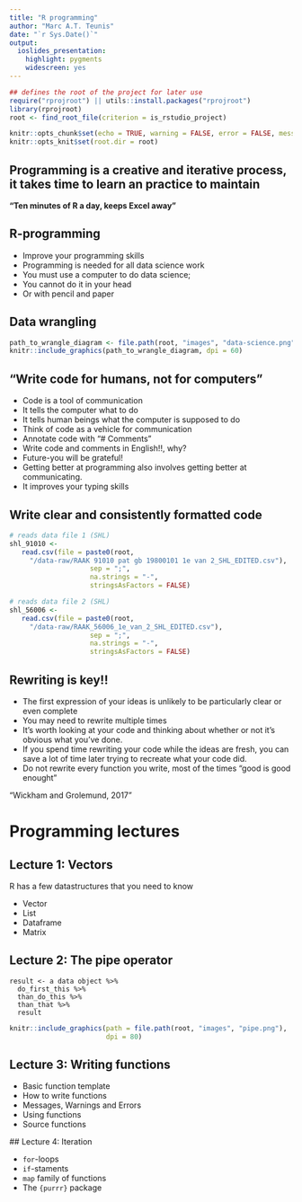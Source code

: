 ```yaml
---
title: "R programming"
author: "Marc A.T. Teunis"
date: "`r Sys.Date()`"
output:
  ioslides_presentation:
    highlight: pygments
    widescreen: yes
---
```



```r
## defines the root of the project for later use
require("rprojroot") || utils::install.packages("rprojroot")
library(rprojroot)
root <- find_root_file(criterion = is_rstudio_project)
```

```r
knitr::opts_chunk$set(echo = TRUE, warning = FALSE, error = FALSE, message = FALSE)
knitr::opts_knit$set(root.dir = root)
```
## Programming is a creative and iterative process, it takes time to learn an practice to maintain

**__"Ten minutes of R a day, keeps Excel away"__**

## R-programming 

 - Improve your programming skills 
 - Programming is needed for all data science work
 - You must use a computer to do data science;
 - You cannot do it in your head
 - Or with pencil and paper

## Data wrangling
```r
path_to_wrangle_diagram <- file.path(root, "images", "data-science.png")
knitr::include_graphics(path_to_wrangle_diagram, dpi = 60)
```

## "Write code for humans, not for computers"
 - Code is a tool of communication
 - It tells the computer what to do 
 - It tells human beings what the computer is supposed to do
 - Think of code as a vehicle for communication 
 - Annotate code with "# Comments"
 - Write code and comments in English!!, why?
 - Future-you will be grateful! 
 - Getting better at programming also involves getting better at communicating.
 - It improves your typing skills

## Write clear and consistently formatted code
```r
# reads data file 1 (SHL) 
shl_91010 <- 
   read.csv(file = paste0(root, 
     "/data-raw/RAAK 91010 pat gb 19800101 1e van 2_SHL_EDITED.csv"), 
                    sep = ";", 
                    na.strings = "-", 
                    stringsAsFactors = FALSE)

# reads data file 2 (SHL) 
shl_56006 <- 
   read.csv(file = paste0(root, 
     "/data-raw/RAAK_56006_1e_van_2_SHL_EDITED.csv"), 
                    sep = ";", 
                    na.strings = "-", 
                    stringsAsFactors = FALSE)
```
## Rewriting is key!!
 
 - The first expression of your ideas is unlikely to be particularly clear or even complete
 - You may need to rewrite multiple times
 - It's worth looking at your code and thinking about whether or not it's obvious what you've done. 
 - If you spend time rewriting your code while the ideas are fresh, you can save a lot of time later trying to recreate what your code did. 
 - Do not rewrite every function you write, most of the times "good is good enought"
 
 "Wickham and Grolemund, 2017"
 
# Programming lectures

## Lecture 1: Vectors
 R has a few datastructures that you need to know
 
 - Vector
 - List
 - Dataframe
 - Matrix
 
## Lecture 2: The pipe operator
 
```
result <- a data object %>%
  do_first_this %>%
  than_do_this %>%
  than_that %>%
  result
```

```r
knitr::include_graphics(path = file.path(root, "images", "pipe.png"),
                        dpi = 80)
```


## Lecture 3: Writing functions
 
 * Basic function template
 * How to write functions
 * Messages, Warnings and Errors
 * Using functions
 * Source functions
 
 ## Lecture 4: Iteration

  * `for`-loops
  * `if`-staments
  * `map` family of functions
  * The `{purrr}` package
  
